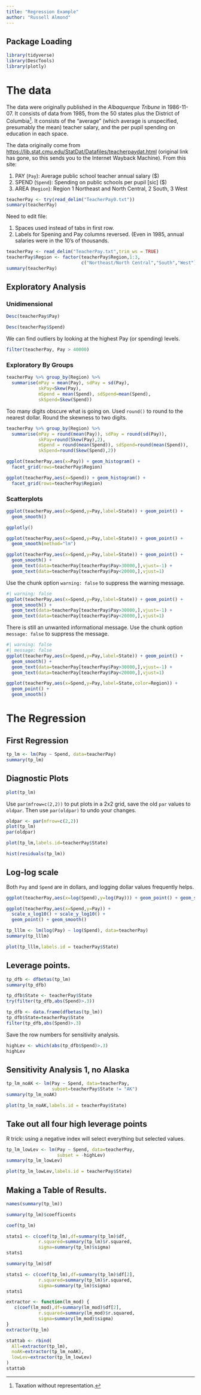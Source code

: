 ```yaml
---
title: "Regression Example"
author: "Russell Almond"
---
```


## Package Loading

```r
library(tidyverse)
library(DescTools)
library(plotly)
```

# The data


The data were originally published in the _Albaquerque Tribune_ in 
1986-11-07.  It consists of data from 1985, from the 50 states plus the 
District of Columbia[^1].  It consists of the "average" (which average is
unspecified, presumably the mean) teacher salary, and the per pupil spending
on education in each space.

[^1]:  Taxation without representation.

The data originally come from 
[https://lib.stat.cmu.edu/StatDat/Datafiles/teacherpaydat.html](https://web.archive.org/web/20110104102707/http://lib.stat.cmu.edu/DASL/Datafiles/teacherpaydat.html) (original link has gone, so this sends you to the Internet Wayback Machine).  From this site:


1. PAY (`Pay`): Average public school teacher annual salary (\$)
2. SPEND (`Spend`): Spending on public schools per pupil [sic] (\$)
3. AREA (`Region`): Region 1 Northeast and North Central, 2 South, 3 West 

```r
teacherPay <- try(read_delim("TeacherPay0.txt"))
summary(teacherPay)
```
Need to edit file:

1. Spaces used instead of tabs in first row.
2. Labels for Spening and Pay columns reversed.  (Even in 1985, annual 
salaries were in the 10's of thousands. 


```r
teacherPay <- read_delim("TeacherPay.txt",trim_ws = TRUE)
teacherPay$Region <- factor(teacherPay$Region,1:3,
                            c("Northeast/North Central","South","West"))
summary(teacherPay)
```

## Exploratory Analysis

### Unidimensional

```r
Desc(teacherPay$Pay)
```

```r
Desc(teacherPay$Spend)
```

We can find outliers by looking at the highest Pay (or spending) levels.

```r
filter(teacherPay, Pay > 40000)
```

### Exploratory By Groups

```r
teacherPay %>% group_by(Region) %>%
  summarise(mPay = mean(Pay), sdPay = sd(Pay), 
            skPay=Skew(Pay),
            mSpend = mean(Spend), sdSpend=mean(Spend),
            skSpend=Skew(Spend)) 
```

Too many digits obscure what is going on.  Used `round()` to round to the
nearest dollar.  Round the skewness to two digits.



```r
teacherPay %>% group_by(Region) %>%
  summarise(mPay = round(mean(Pay)), sdPay = round(sd(Pay)), 
            skPay=round(Skew(Pay),2),
            mSpend = round(mean(Spend)), sdSpend=round(mean(Spend)),
            skSpend=round(Skew(Spend),2)) 
```

```r
ggplot(teacherPay,aes(x=Pay)) + geom_histogram() +
  facet_grid(rows=teacherPay$Region)
```
```r
ggplot(teacherPay,aes(x=Spend)) + geom_histogram() +
  facet_grid(rows=teacherPay$Region)
```


### Scatterplots

```r
ggplot(teacherPay,aes(x=Spend,y=Pay,label=State)) + geom_point() +
  geom_smooth()
```

```r
ggplotly()
```
```r
ggplot(teacherPay,aes(x=Spend,y=Pay,label=State)) + geom_point() +
  geom_smooth(method="lm")
```


```r
ggplot(teacherPay,aes(x=Spend,y=Pay,label=State)) + geom_point() +
  geom_smooth() + 
  geom_text(data=teacherPay[teacherPay$Pay>30000,],vjust=-1) +
  geom_text(data=teacherPay[teacherPay$Pay<20000,],vjust=1)
```
Use the chunk option `warning: false` to suppress the warning message.

```r
#| warning: false
ggplot(teacherPay,aes(x=Spend,y=Pay,label=State)) + geom_point() +
  geom_smooth() + 
  geom_text(data=teacherPay[teacherPay$Pay>30000,],vjust=-1) +
  geom_text(data=teacherPay[teacherPay$Pay<20000,],vjust=1)
```

There is still an unwanted informational message.  Use the chunk option
`message: false` to suppress the message.

```r
#| warning: false
#| message: false
ggplot(teacherPay,aes(x=Spend,y=Pay,label=State)) + geom_point() +
  geom_smooth() + 
  geom_text(data=teacherPay[teacherPay$Pay>30000,],vjust=-1) +
  geom_text(data=teacherPay[teacherPay$Pay<20000,],vjust=1)
```

```r
ggplot(teacherPay,aes(x=Spend,y=Pay,label=State,color=Region)) +
  geom_point() +
  geom_smooth()
```
# The Regression

## First Regression
```r
tp_lm <- lm(Pay ~ Spend, data=teacherPay)
summary(tp_lm)
```

## Diagnostic Plots

```r
plot(tp_lm)
```
Use `par(mfrow=c(2,2))` to put plots in a 2x2 grid, save the old `par` values
to `oldpar`.  Then use `par(oldpar)` to undo your changes.
```r
oldpar <- par(mfrow=c(2,2))
plot(tp_lm)
par(oldpar)
```

```r
plot(tp_lm,labels.id=teacherPay$State)
```

```r
hist(residuals(tp_lm))
```



## Log-log scale

Both `Pay` and `Spend` are in dollars, and logging dollar values frequently helps.


```r
ggplot(teacherPay,aes(x=log(Spend),y=log(Pay))) + geom_point() + geom_smooth()
```
```r
ggplot(teacherPay,aes(x=Spend,y=Pay)) + 
  scale_x_log10() + scale_y_log10() + 
  geom_point() + geom_smooth()
```

```r
tp_lllm <- lm(log(Pay) ~ log(Spend), data=teacherPay)
summary(tp_lllm)
```

```r
plot(tp_lllm,labels.id = teacherPay$State)
```

## Leverage points.
```r
tp_dfb <- dfbetas(tp_lm)
summary(tp_dfb)
```

```r
tp_dfb$State <- teacherPay$State
try(filter(tp_dfb,abs(Spend)>.3))
```
```r
tp_dfb <- data.frame(dfbetas(tp_lm))
tp_dfb$State=teacherPay$State
filter(tp_dfb,abs(Spend)>.3)
```
Save the row numbers for sensitivity analysis.

```r
highLev <- which(abs(tp_dfb$Spend)>.3)
highLev
```


## Sensitivity Analysis 1, no Alaska

```r
tp_lm_noAK <- lm(Pay ~ Spend, data=teacherPay, 
                 subset=teacherPay$State != "AK")
summary(tp_lm_noAK)
```
```r
plot(tp_lm_noAK,labels.id = teacherPay$State)
```


## Take out all four high leverage points

R trick:  using a negative index will select everything but selected values.

```r
tp_lm_lowLev <- lm(Pay ~ Spend, data=teacherPay, 
                   subset = -highLev)
summary(tp_lm_lowLev)
```

```r
plot(tp_lm_lowLev,labels.id = teacherPay$State)
```


## Making a Table of Results.

```r
names(summary(tp_lm))
```
```r
summary(tp_lm)$coefficents
```

```r
coef(tp_lm)
```

```r
stats1 <- c(coef(tp_lm),df=summary(tp_lm)$df, 
            r.squared=summary(tp_lm)$r.squared,
            sigma=summary(tp_lm)$sigma)
stats1
```
```r
summary(tp_lm)$df
```
```r
stats1 <- c(coef(tp_lm),df=summary(tp_lm)$df[2], 
            r.squared=summary(tp_lm)$r.squared,
            sigma=summary(tp_lm)$sigma)
stats1
```

```r
extractor <- function(lm_mod) {
   c(coef(lm_mod),df=summary(lm_mod)$df[2], 
            r.squared=summary(lm_mod)$r.squared,
            sigma=summary(lm_mod)$sigma)
}
extractor(tp_lm)
```

```r
stattab <- rbind(
  All=extractor(tp_lm),
  noAK=extractor(tp_lm_noAK),
  lowLev=extractor(tp_lm_lowLev)
)
stattab
```
